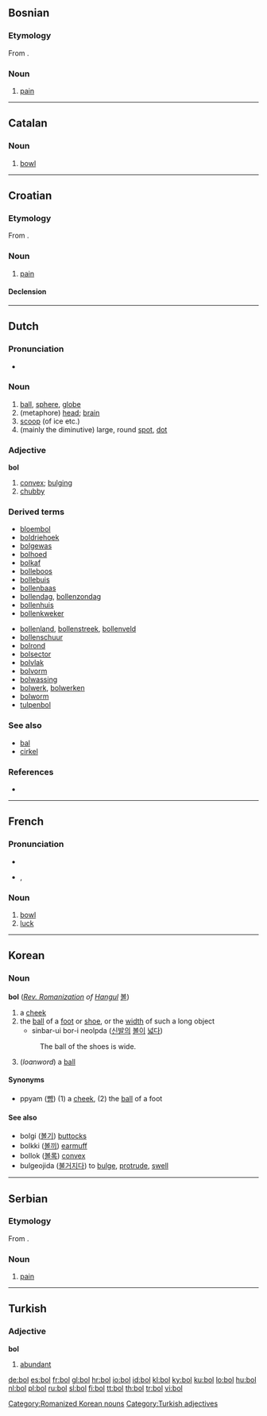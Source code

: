 {{also|-ból}}
==Bosnian==

===Etymology===
From {{proto|Slavic|bolь|lang=bs}}.

===Noun===
{{bs-noun|g=f|boli}}

# [[pain]]

----

==Catalan==

===Noun===
{{ca-noun|m}}

# [[bowl]]

----

==Croatian==

===Etymology===
From {{proto|Slavic|bolь|lang=hr}}.

===Noun===
{{hr-noun|g=f|boli}}

# [[pain]]

====Declension====
{{hr-decl-noun
|bol|boli
|boli|boli
|boli|bolima
|bol|boli
|boli|boli
|boli|bolima
|bolju / boli|bolima
}}

----

==Dutch==

===Pronunciation===
* {{audio|Nl-bol.ogg|audio}}

===Noun===
{{nl-noun|bollen|bolletje}} {{m}}

# [[ball]], [[sphere]], [[globe]]
# (metaphore) [[head]]; [[brain]]
# [[scoop]] (of ice etc.)
# (mainly the diminutive) large, round [[spot]], [[dot]]

===Adjective===
'''bol'''

# [[convex]]; [[bulging]]
# [[chubby]]

===Derived terms===
{{top4}}
* [[bloembol]]
* [[boldriehoek]]
* [[bolgewas]]
* [[bolhoed]]
* [[bolkaf]]
* [[bolleboos]]
* [[bollebuis]]
* [[bollenbaas]]
* [[bollendag]], [[bollenzondag]]
* [[bollenhuis]]
* [[bollenkweker]]
{{mid4}}
* [[bollenland]], [[bollenstreek]], [[bollenveld]]
* [[bollenschuur]]
* [[bolrond]]
* [[bolsector]]
* [[bolvlak]]
* [[bolvorm]]
* [[bolwassing]]
* [[bolwerk]], [[bolwerken]]
* [[bolworm]]
* [[tulpenbol]]
{{bottom}}

===See also===
* [[bal]]
* [[cirkel]]

===References===
* {{R:Koenen}}

----

==French==

===Pronunciation===
* {{audio|Fr-bol.ogg|audio}}
* {{IPA|/bɔl/|lang=fr}}, {{SAMPA|/bOl/}}

===Noun===
{{fr-noun|m}}

# [[bowl]]
# [[luck]]

----

==Korean==

===Noun===
'''bol''' (''[[w:Revised Romanization|Rev. Romanization]] of [[Hangul]]'' [[볼]])

# a [[cheek]]
# the [[ball]] of a [[foot]] or [[shoe]], or the [[width]] of such a long object
#* sinbar-ui bor-i neolpda ([[신발]]의 [[볼]]이 [[넓다]])
#: The ball of the shoes is wide.
# (''loanword'') a [[ball]]

====Synonyms====
* ppyam ([[뺨]]) (1) a [[cheek]], (2) the [[ball]] of a foot

====See also====
* bolgi ([[볼기]]) [[buttock]]s
* bolkki ([[볼끼]]) [[earmuff]]
* bollok ([[볼록]]) [[convex]]
* bulgeojida ([[불거지다]]) to [[bulge]], [[protrude]], [[swell]]

[[Category:Romanized Korean nouns]]

----

==Serbian==

===Etymology===
From {{proto|Slavic|bolь|lang=sr}}.

===Noun===
{{sr-noun|g=f|pl=boli|cyr=бол}}

# [[pain]]

----

==Turkish==

===Adjective===
'''bol'''

# [[abundant]]

[[Category:Turkish adjectives]]

[[de:bol]]
[[es:bol]]
[[fr:bol]]
[[gl:bol]]
[[hr:bol]]
[[io:bol]]
[[id:bol]]
[[kl:bol]]
[[ky:bol]]
[[ku:bol]]
[[lo:bol]]
[[hu:bol]]
[[nl:bol]]
[[pl:bol]]
[[ru:bol]]
[[sl:bol]]
[[fi:bol]]
[[tt:bol]]
[[th:bol]]
[[tr:bol]]
[[vi:bol]]